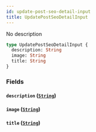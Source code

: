 ```yaml
---
id: update-post-seo-detail-input
title: UpdatePostSeoDetailInput
---
```


No description

```graphql
type UpdatePostSeoDetailInput {
  description: String
  image: String
  title: String
}
```

### Fields

#### `description` ([`String`](/docs/graphql/scalars/string))

#### `image` ([`String`](/docs/graphql/scalars/string))

#### `title` ([`String`](/docs/graphql/scalars/string))
